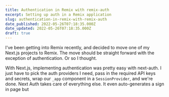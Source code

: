 ```yaml
---
title: Authentication in Remix with remix-auth
excerpt: Setting up auth in a Remix application
slug: authentication-in-remix-with-remix-auth
date_published: 2022-05-26T07:18:35.000Z
date_updated: 2022-05-26T07:18:35.000Z
draft: true
---
```


I've been getting into Remix recently, and decided to move one of my Next.js projects to Remix. The move should be straight forward with the exception of authentication. Or so I thought.

With Next.js, implementing authentication was pretty easy with next-auth. I just have to pick the auth providers I need, pass in the required API keys and secrets, wrap our `_app` component in a `SessionProvider`, and we're done. Next Auth takes care of everything else. It even auto-generates a sign in page but
